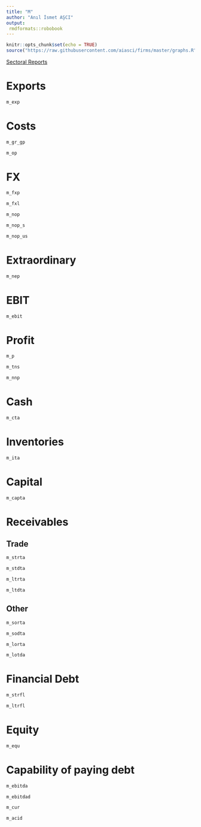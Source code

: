 ```yaml
---
title: "M"
author: "Anıl İsmet AŞCI"
output:
 rmdformats::robobook
---
```


```r
knitr::opts_chunk$set(echo = TRUE)
source("https://raw.githubusercontent.com/aiasci/firms/master/graphs.R")
```

<div><a href="https://aiasci.github.io/firms/sectoral.html" target="_blank">Sectoral Reports </a> </div>

# Exports

```r
m_exp
```


# Costs

```r
m_gr_gp
```

```r
m_op
```


# FX

```r
m_fxp
```


```r
m_fxl
```


```r
m_nop
```

```r
m_nop_s
```

```r
m_nop_us
```


# Extraordinary

```r
m_nep
```


# EBIT

```r
m_ebit
```

# Profit

```r
m_p
```

```r
m_tns
```

```r
m_nnp
```


# Cash

```r
m_cta
```

# Inventories

```r
m_ita
```

# Capital

```r
m_capta
```

# Receivables

## Trade

```r
m_strta
```

```r
m_stdta
```

```r
m_ltrta
```

```r
m_ltdta
```

## Other


```r
m_sorta
```

```r
m_sodta
```

```r
m_lorta
```

```r
m_lotda
```

# Financial Debt


```r
m_strfl
```

```r
m_ltrfl
```

# Equity


```r
m_equ
```

# Capability of paying debt


```r
m_ebitda
```

```r
m_ebitdad
```

```r
m_cur
```

```r
m_acid
```

